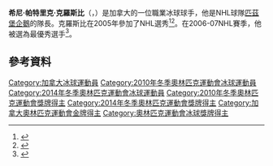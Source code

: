 {{expand|time=2016-06-23T01:31:50+00:00}}
{{noteTA
|1=zh-hans:悉尼;zh-hant:希尼;
}}
'''希尼·帕特里克·克羅斯比'''（{{lang-en|Sidney Patrick Crosby}}，{{bd|1987年|8月7日}}）是加拿大的一位職業冰球球手，他是NHL球隊[[匹茲堡企鵝|匹茲堡企鵝]]的隊長。克羅斯比在2005年參加了NHL選秀<ref>{{cite news|title=The Next One|url=http://www.cbc.ca/maritimemagazine/archives/040118_thenextOne.html|archiveurl=https://web.archive.org/web/20070504131840/http://www.cbc.ca/maritimemagazine/archives/040118_thenextOne.html|archivedate=2007年5月4日|date=January 18, 2004|accessdate=February 7, 2007|deadurl=yes}}</ref><ref>{{cite web|title=Crosby profile|url=http://www.thecanadianencyclopedia.com/index.cfm?PgNm=TCE&Params=M1ARTM0012766|publisher=The Canadian Encyclopedia|accessdate=October 20, 2008|archive-date=2009-08-27|archive-url=https://web.archive.org/web/20090827003708/http://www.thecanadianencyclopedia.com/index.cfm?PgNm=TCE&Params=M1ARTM0012766|dead-url=no}}</ref>。在2006-07NHL賽季，他被選為最優秀選手<ref name="Triple Crown">{{cite news|url=http://www.thehockeynews.com/articles/5301-Sidney-Crosby-completes-rare-triple-in-winning-all-the-major-NHL-awards.html|title=Sidney Crosby completes rare triple in winning all the major NHL awards|agency=Canadian Press|date=June 15, 2007|accessdate=March 26, 2008|archive-url=https://web.archive.org/web/20080610174549/http://www.thehockeynews.com/articles/5301-Sidney-Crosby-completes-rare-triple-in-winning-all-the-major-NHL-awards.html|archive-date=2008-06-10|dead-url=yes}}</ref>。

==參考資料==
{{reflist}}
{{DEFAULTSORT:Crosby, Sidney}}
{{Commons category|Sidney Crosby}}
[[Category:加拿大冰球運動員|Category:加拿大冰球運動員]]
[[Category:2010年冬季奧林匹克運動會冰球運動員|Category:2010年冬季奧林匹克運動會冰球運動員]]
[[Category:2014年冬季奧林匹克運動會冰球運動員|Category:2014年冬季奧林匹克運動會冰球運動員]]
[[Category:2010年冬季奧林匹克運動會獎牌得主|Category:2010年冬季奧林匹克運動會獎牌得主]]
[[Category:2014年冬季奧林匹克運動會獎牌得主|Category:2014年冬季奧林匹克運動會獎牌得主]]
[[Category:加拿大奧林匹克運動會金牌得主|Category:加拿大奧林匹克運動會金牌得主]]
[[Category:奧林匹克運動會冰球獎牌得主|Category:奧林匹克運動會冰球獎牌得主]]
